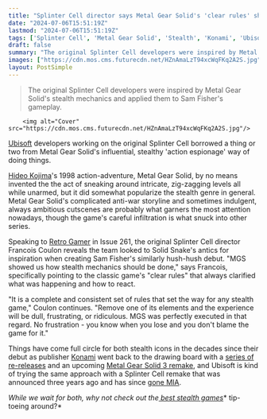 ```yaml
---
title: "Splinter Cell director says Metal Gear Solid's 'clear rules' showed the team 'how stealth should be done' and 'set the rules for any stealth game'"
date: "2024-07-06T15:51:19Z"
lastmod: "2024-07-06T15:51:19Z"
tags: ['Splinter Cell', 'Metal Gear Solid', 'Stealth', 'Konami', 'Ubisoft']
draft: false
summary: "The original Splinter Cell developers were inspired by Metal Gear Solid's stealth mechanics and applied them to Sam Fisher's gameplay."
images: ["https://cdn.mos.cms.futurecdn.net/HZnAmaLzT94xcWqFKq2A2S.jpg"]
layout: PostSimple
---
```

> The original Splinter Cell developers were inspired by Metal Gear Solid's stealth mechanics and applied them to Sam Fisher's gameplay.


        <img alt="Cover" src="https://cdn.mos.cms.futurecdn.net/HZnAmaLzT94xcWqFKq2A2S.jpg"/>
        
[Ubisoft](https://www.gamesradar.com/tag/ubisoft/) developers working on the original Splinter Cell borrowed a thing or two from Metal Gear Solid's influential, stealthy 'action espionage' way of doing things.

[Hideo Kojima](https://www.gamesradar.com/tag/hideo-kojima/)'s 1998 action-adventure, Metal Gear Solid, by no means invented the the act of sneaking around intricate, zig-zagging levels all while unarmed, but it did somewhat popularize the stealth genre in general. Metal Gear Solid's complicated anti-war storyline and sometimes indulgent, always ambitious cutscenes are probably what garners the most attention nowadays, though the game's careful infiltration is what snuck into other series.

Speaking to [Retro Gamer](https://www.gamesradar.com/retrogamer/) in Issue 261, the original Splinter Cell director Francois Coulon reveals the team looked to Solid Snake's antics for inspiration when creating Sam Fisher's similarly hush-hush debut. "MGS showed us how stealth mechanics should be done," says Francois, specifically pointing to the classic game's "clear rules" that always clarified what was happening and how to react. 

"It is a complete and consistent set of rules that set the way for any stealth game," Coulon continues. "Remove one of its elements and the experience will be dull, frustrating, or ridiculous. MGS was perfectly executed in that regard. No frustration - you know when you lose and you don't blame the game for it."

Things have come full circle for both stealth icons in the decades since their debut as publisher [Konami](https://www.gamesradar.com/tag/konami/) went back to the drawing board with a [series of re-releases](https://www.gamesradar.com/metal-gear-solid-remaster-gameplay-details/) and an upcoming [Metal Gear Solid 3 remake](https://www.gamesradar.com/metal-gear-solid-3s-remake-wont-change-the-story-of-gameplay-of-the-original/), and Ubisoft is kind of trying the same approach with a Splinter Cell remake that was announced three years ago and has since [gone MIA](https://www.gamesradar.com/games/action/splinter-cell-fans-are-in-mourning-after-yesterdays-no-show-at-ubisoft-forward-this-game-is-not-real/). 

*While we wait for both, why not check out the*[<em> best stealth games</em>](https://www.gamesradar.com/best-stealth-games/)* tip-toeing around?*
        